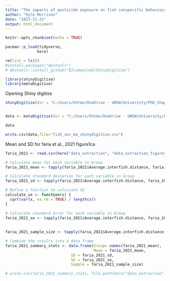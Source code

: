 ```yaml
---
title: "The impacts of pesticide exposure on fish conspecific behavioural interactions: systematic review and meta-analysis - data extraction"
author: "Kyle Morrison"
date: "2023-11-23"
output: html_document
---
```


```r
knitr::opts_chunk$set(echo = TRUE)
```

```r
pacman::p_load(tidyverse,
              here)
```


```r
rm(list = ls())
#install.packages("devtools")
# devtools::install_github("EIvimeyCook/ShinyDigitise")

library(shinyDigitise)
library(metaDigitise)

```

Opening Shiny digitise
```r
shinyDigitise(dir = "C:/Users/khtmo/OneDrive - UNSW/University/PhD_Chapters/4_fish_soc_ma/fish_conspecific_behaviour_MA/data_extraction/data_extraction_figures")


data <- metaDigitise(dir = "C:/Users/khtmo/OneDrive - UNSW/University/PhD_Chapters/4_fish_soc_ma/fish_conspecific_behaviour_MA/data_extraction/data_extraction_figures")

data

write.csv(data,file="fish_soc_ma_shinydigitise.csv")


```


Mean and SD for faria et al., 2021 figure1ca
```r
faria_2021 <- read.csv(here("data_extraction", "data_extraction_figures", "faria_2021_fig1ca.csv"))

# Calculate mean for each variable in Group
faria_2021_mean <- tapply(faria_2021$Average.interfish.distance, faria_2021$Group, mean, na.rm = TRUE)

# Calculate standard deviation for each variable in Group
faria_2021_sd <- tapply(faria_2021$Average.interfish.distance, faria_2021$Group, sd, na.rm = TRUE)

# Define a function to calculate SE
calculate_se <- function(x) {
  sqrt(var(x, na.rm = TRUE) / length(x))
}

# Calculate standard error for each variable in Group
faria_2021_se <- tapply(faria_2021$Average.interfish.distance, faria_2021$Group, function(x) calculate_se(x) / sqrt(length(x)))
 
 
faria_2021_sample_size <- tapply(faria_2021$Average.interfish.distance, faria_2021$Group, length)

# Combine the results into a data frame
faria_2021_summary_stats <- data.frame(Group= names(faria_2021_mean),
                                       Mean = faria_2021_mean,
                             SD = faria_2021_sd,
                             SE = faria_2021_se,
                             Sample = faria_2021_sample_size)

# write.csv(faria_2021_summary_stats, file.path(here("data_extraction", "data_extraction_figures"), "faria_2021_summary_stats.csv"), row.names = FALSE)

```

